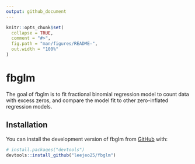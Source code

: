 ---
output: github_document
---

<!-- README.md is generated from README.Rmd. Please edit that file -->

```{r, include = FALSE}
knitr::opts_chunk$set(
  collapse = TRUE,
  comment = "#>",
  fig.path = "man/figures/README-",
  out.width = "100%"
)
```

# fbglm

<!-- badges: start -->
<!-- badges: end -->

The goal of fbglm is to fit fractional binomial regression model to count data with excess zeros, and compare the model fit to other zero-inflated regression models.

## Installation

You can install the development version of fbglm from [GitHub](https://github.com/) with:
      
``` r
# install.packages("devtools")
devtools::install_github("leejeo25/fbglm")
```

